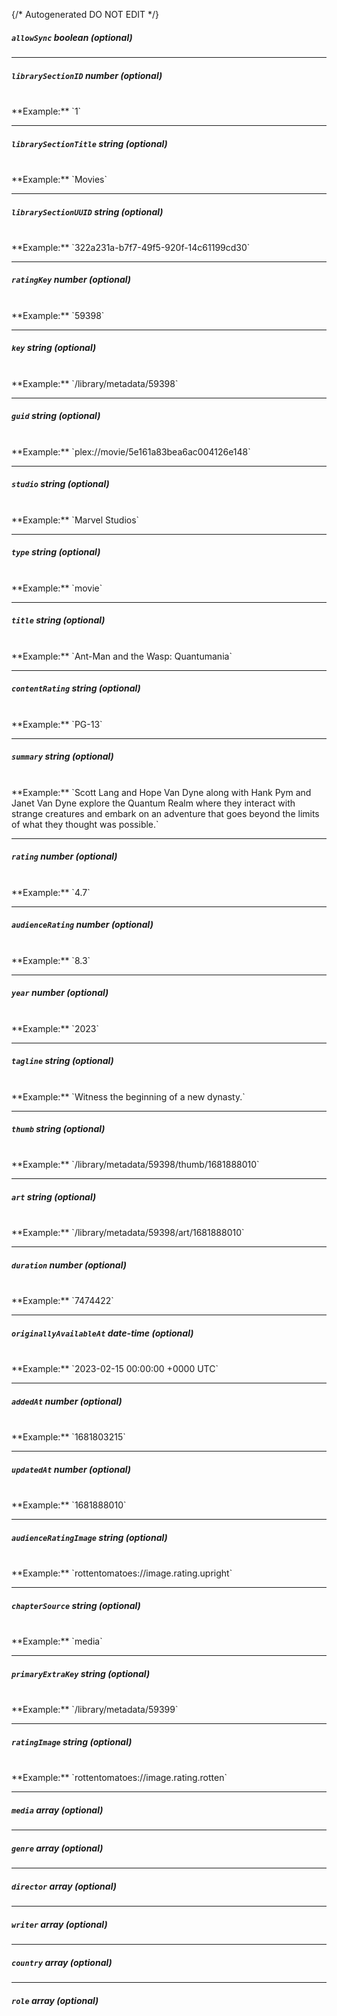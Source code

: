 {/* Autogenerated DO NOT EDIT  */}
##### `allowSync` _boolean (optional)_

---
##### `librarySectionID` _number (optional)_
<br/>
**Example:** `1`

---
##### `librarySectionTitle` _string (optional)_
<br/>
**Example:** `Movies`

---
##### `librarySectionUUID` _string (optional)_
<br/>
**Example:** `322a231a-b7f7-49f5-920f-14c61199cd30`

---
##### `ratingKey` _number (optional)_
<br/>
**Example:** `59398`

---
##### `key` _string (optional)_
<br/>
**Example:** `/library/metadata/59398`

---
##### `guid` _string (optional)_
<br/>
**Example:** `plex://movie/5e161a83bea6ac004126e148`

---
##### `studio` _string (optional)_
<br/>
**Example:** `Marvel Studios`

---
##### `type` _string (optional)_
<br/>
**Example:** `movie`

---
##### `title` _string (optional)_
<br/>
**Example:** `Ant-Man and the Wasp: Quantumania`

---
##### `contentRating` _string (optional)_
<br/>
**Example:** `PG-13`

---
##### `summary` _string (optional)_
<br/>
**Example:** `Scott Lang and Hope Van Dyne along with Hank Pym and Janet Van Dyne explore the Quantum Realm where they interact with strange creatures and embark on an adventure that goes beyond the limits of what they thought was possible.`

---
##### `rating` _number (optional)_
<br/>
**Example:** `4.7`

---
##### `audienceRating` _number (optional)_
<br/>
**Example:** `8.3`

---
##### `year` _number (optional)_
<br/>
**Example:** `2023`

---
##### `tagline` _string (optional)_
<br/>
**Example:** `Witness the beginning of a new dynasty.`

---
##### `thumb` _string (optional)_
<br/>
**Example:** `/library/metadata/59398/thumb/1681888010`

---
##### `art` _string (optional)_
<br/>
**Example:** `/library/metadata/59398/art/1681888010`

---
##### `duration` _number (optional)_
<br/>
**Example:** `7474422`

---
##### `originallyAvailableAt` _date-time (optional)_
<br/>
**Example:** `2023-02-15 00:00:00 +0000 UTC`

---
##### `addedAt` _number (optional)_
<br/>
**Example:** `1681803215`

---
##### `updatedAt` _number (optional)_
<br/>
**Example:** `1681888010`

---
##### `audienceRatingImage` _string (optional)_
<br/>
**Example:** `rottentomatoes://image.rating.upright`

---
##### `chapterSource` _string (optional)_
<br/>
**Example:** `media`

---
##### `primaryExtraKey` _string (optional)_
<br/>
**Example:** `/library/metadata/59399`

---
##### `ratingImage` _string (optional)_
<br/>
**Example:** `rottentomatoes://image.rating.rotten`

---
##### `media` _array (optional)_

---
##### `genre` _array (optional)_

---
##### `director` _array (optional)_

---
##### `writer` _array (optional)_

---
##### `country` _array (optional)_

---
##### `role` _array (optional)_


